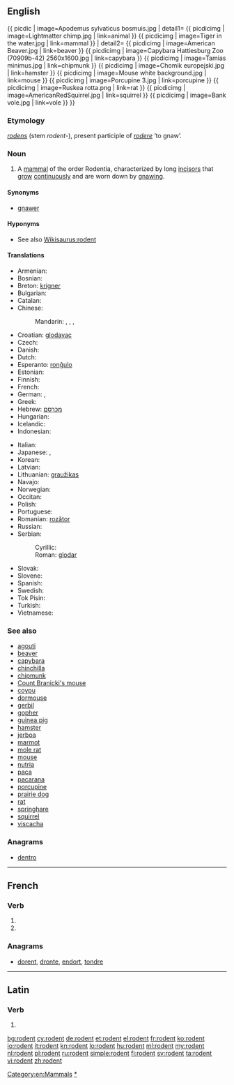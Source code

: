 ==English==
{{wikipedia}}
{{ picdic
| image=Apodemus sylvaticus bosmuis.jpg
| detail1=
{{ picdicimg | image=Lightmatter chimp.jpg | link=animal }}
{{ picdicimg | image=Tiger in the water.jpg | link=mammal }}
| detail2=
{{ picdicimg | image=American Beaver.jpg | link=beaver }}
{{ picdicimg | image=Capybara Hattiesburg Zoo (70909b-42) 2560x1600.jpg | link=capybara }}
{{ picdicimg | image=Tamias minimus.jpg | link=chipmunk }}
{{ picdicimg | image=Chomik europejski.jpg | link=hamster }}
{{ picdicimg | image=Mouse white background.jpg | link=mouse }}
{{ picdicimg | image=Porcupine 3.jpg | link=porcupine }}
{{ picdicimg | image=Ruskea rotta.png | link=rat }}
{{ picdicimg | image=AmericanRedSquirrel.jpg | link=squirrel }}
{{ picdicimg | image=Bank vole.jpg | link=vole }}
}}

===Etymology===
{{etyl|la}} ''[[rodens]]'' (stem ''rodent-''), present participle of ''[[rodere]]'' ‘to gnaw’.

===Noun===
{{en-noun}}

# A [[mammal]] of the order Rodentia, characterized by long [[incisor]]s that [[grow]] [[continuously]] and are worn down by [[gnaw]]ing.

====Synonyms====
* [[gnawer]]

====Hyponyms====
* See also [[Wikisaurus:rodent]]

====Translations====
{{trans-top|mammal of the order Rodentia}}
* Armenian: {{t-|hy|կրծող|tr=krçoġ}}
* Bosnian: {{t-|bs|glodar|m}}
* Breton: [[krigner]] {{m}}
* Bulgarian: {{t+|bg|гризач|m|tr=grizač}}
* Catalan: {{t+|ca|rosegador}}
* Chinese:
*: Mandarin: {{t-|cmn|嚙齒目動物|sc=Hani}}, {{t-|cmn|啮齿目动物|tr=nièchǐmù dòngwù|sc=Hani}}, {{t-|cmn|嚙齒動物|sc=Hani}}, {{t-|cmn|啮齿动物|tr=nièchǐ dòngwù|sc=Hani}}
* Croatian: [[glodavac]] {{m}}
* Czech: {{t-|cs|hlodavec|m}}
* Danish: {{t+|da|gnaver}}
* Dutch: {{t+|nl|knaagdier|n}}
* Esperanto: [[ronĝulo]]
* Estonian: {{t-|et|näriline}}
* Finnish: {{t+|fi|jyrsijä}}
* French: {{t+|fr|rongeur|m}}
* German: {{t+|de|Nagetier|n}}, {{t+|de|Nager|m}}
* Greek: {{t+|el|τρωκτικό|n|tr=troktikó}}
* Hebrew: [[מכרסם]]
* Hungarian: {{t+|hu|rágcsáló}}
* Icelandic: {{t+|is|nagdýr|n}}
* Indonesian: {{t+|id|pengerat|xs=Indonesian}}
{{trans-mid}}
* Italian: {{t-|it|roditore|m}}
* Japanese: {{t-|ja|齧歯類|tr=げっしるい, gesshirui}},  {{t-|ja|齧歯動物|tr=げっしどうぶつ, gesshi-dōbutsu}}
* Korean: {{t-|ko|설치류|tr=seolchiryu|sc=Hang}}
* Latvian: {{t-|lv|grauzējs|m|xs=Latvian}}
* Lithuanian: [[graužikas]] {{m}}
* Navajo: {{tø|nv|tsin deigházhígíí}}
* Norwegian: {{t+|no|gnager|m}}
* Occitan: {{t+|oc|rosegaire|xs=Occitan}}
* Polish: {{t+|pl|gryzoń}}
* Portuguese: {{t+|pt|roedor|m}}
* Romanian: [[rozător]] {{n}}
* Russian: {{t+|ru|грызун|m|tr=gryzún}}
* Serbian:
*: Cyrillic: {{t-|sr|глодар|m|sc=Cyrl}}
*: Roman: [[glodar]] {{m}}
* Slovak: {{t-|sk|hlodavec|m}}
* Slovene: {{t+|sl|glodalec|m}}
* Spanish: {{t+|es|roedor|m}}
* Swedish: {{t+|sv|gnagare|c}}
* Tok Pisin: {{t-|tpi|rat}}
* Turkish: {{t+|tr|kemirgen}}
* Vietnamese: {{t+|vi|gặm nhấm|xs=Vietnamese}}
{{trans-bottom}}

===See also===
* [[agouti]]
* [[beaver]]
* [[capybara]]
* [[chinchilla]]
* [[chipmunk]]
* [[Count Branicki's mouse]]
* [[coypu]]
* [[dormouse]]
* [[gerbil]]
* [[gopher]]
* [[guinea pig]]
* [[hamster]]
* [[jerboa]]
* [[marmot]]
* [[mole rat]]
* [[mouse]]
* [[nutria]]
* [[paca]]
* [[pacarana]]
* [[porcupine]]
* [[prairie dog]]
* [[rat]]
* [[springhare]]
* [[squirrel]]
* [[viscacha]]

===Anagrams===
* [[dentro#English|dentro]]

[[Category:en:Mammals]]
[[Category:en:Rodents|*]]

----

==French==

===Verb===
{{fr-verb-form}}

# {{conjugation of|roder||3|p|pres|ind|lang=fr}}
# {{conjugation of|roder||3|p|pres|sub|lang=fr}}

===Anagrams===
* [[dorent#French|dorent]], [[dronte#French|dronte]], [[endort#French|endort]], [[tondre#French|tondre]]

----

==Latin==

===Verb===
{{la-verb-form|rōdent}}

# {{conjugation of|rodo|rōdō|3|p|fut|act|ind|lang=la}}

[[bg:rodent]]
[[cy:rodent]]
[[de:rodent]]
[[et:rodent]]
[[el:rodent]]
[[fr:rodent]]
[[ko:rodent]]
[[io:rodent]]
[[it:rodent]]
[[kn:rodent]]
[[lo:rodent]]
[[hu:rodent]]
[[ml:rodent]]
[[my:rodent]]
[[nl:rodent]]
[[pl:rodent]]
[[ru:rodent]]
[[simple:rodent]]
[[fi:rodent]]
[[sv:rodent]]
[[ta:rodent]]
[[vi:rodent]]
[[zh:rodent]]